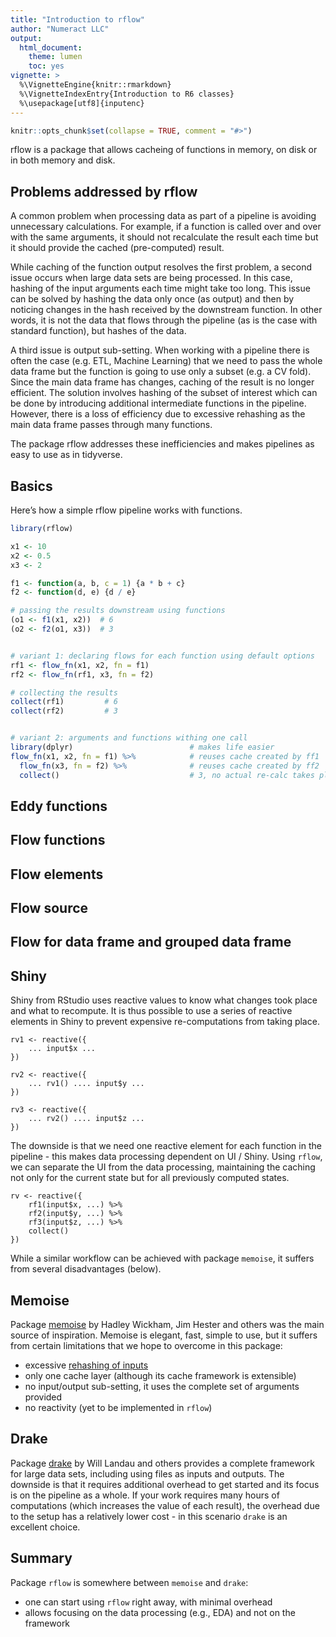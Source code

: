 ```yaml
---
title: "Introduction to rflow"
author: "Numeract LLC"
output:
  html_document:
    theme: lumen
    toc: yes
vignette: >
  %\VignetteEngine{knitr::rmarkdown}
  %\VignetteIndexEntry{Introduction to R6 classes}
  %\usepackage[utf8]{inputenc}
---
```


```r
knitr::opts_chunk$set(collapse = TRUE, comment = "#>")
```

rflow is a package that allows cacheing of functions in memory, on disk or in both memory and disk.

## Problems addressed by rflow
A common problem when processing data as part of a pipeline is avoiding unnecessary calculations. For example, if a function is called over and over with the same arguments, it should not recalculate the result each time but it should provide the cached (pre-computed) result.

While caching of the function output resolves the first problem, a second issue occurs when large data sets are being processed. In this case, hashing of the input arguments each time might take too long. This issue can be solved by hashing the data only once (as output) and then by noticing changes in the hash received by the downstream function. In other words, it is not the data that flows through the pipeline (as is the case with standard function), but hashes of the data.

A third issue is output sub-setting. When working with a pipeline there is often the case (e.g. ETL, Machine Learning) that we need to pass the whole data frame but the function is going to use only a subset (e.g. a CV fold). Since the main data frame has changes, caching of the result is no longer efficient. The solution involves hashing of the subset of interest which can be done by introducing additional intermediate functions in the pipeline. However, there is a loss of efficiency due to excessive rehashing as the main data frame passes through many functions.

The package rflow addresses these inefficiencies and makes pipelines as easy to use as in tidyverse.


## Basics
Here's how a simple rflow pipeline works with functions.

```r
library(rflow)

x1 <- 10
x2 <- 0.5
x3 <- 2

f1 <- function(a, b, c = 1) {a * b + c}
f2 <- function(d, e) {d / e}

# passing the results downstream using functions
(o1 <- f1(x1, x2))  # 6
(o2 <- f2(o1, x3))  # 3


# variant 1: declaring flows for each function using default options
rf1 <- flow_fn(x1, x2, fn = f1)
rf2 <- flow_fn(rf1, x3, fn = f2)

# collecting the results
collect(rf1)         # 6
collect(rf2)         # 3


# variant 2: arguments and functions withing one call
library(dplyr)                          # makes life easier 
flow_fn(x1, x2, fn = f1) %>%            # reuses cache created by ff1
  flow_fn(x3, fn = f2) %>%              # reuses cache created by ff2
  collect()                             # 3, no actual re-calc takes place
```

## Eddy functions

## Flow functions

## Flow elements

## Flow source

## Flow for data frame and grouped data frame

## Shiny

Shiny from RStudio uses reactive values to know what changes took place and  what to recompute. It is thus possible to use a series of reactive elements in Shiny to prevent expensive re-computations from taking place.


```
rv1 <- reactive({ 
    ... input$x ... 
})

rv2 <- reactive({ 
    ... rv1() .... input$y ... 
})

rv3 <- reactive({ 
    ... rv2() .... input$z ... 
})
```

The downside is that we need one reactive element for each function in the 
pipeline - this makes data processing dependent on UI / Shiny. Using `rflow`, 
we can separate the UI from the data processing, maintaining the caching
not only for the current state but for all previously computed states.

```
rv <- reactive({ 
    rf1(input$x, ...) %>%
    rf2(input$y, ...) %>%
    rf3(input$z, ...) %>%
    collect()
})
```

While a similar workflow can be achieved with package `memoise`, it suffers from
several disadvantages (below).



## Memoise

Package [memoise](https://github.com/r-lib/memoise) 
by Hadley Wickham, Jim Hester and others was the main source of inspiration.
Memoise is elegant, fast, simple to use, but it suffers from certain limitations 
that we hope to overcome in this package:

- excessive [rehashing of inputs](https://github.com/r-lib/memoise/issues/31)
- only one cache layer (although its cache framework is extensible)
- no input/output sub-setting, it uses the complete set of arguments provided
- no reactivity (yet to be implemented in `rflow`)


## Drake

Package [drake](https://github.com/ropensci/drake) by Will Landau and others 
provides a complete framework for large data sets, including using
files as inputs and outputs. The downside is that it requires additional 
overhead to get started and its focus is on the pipeline as a whole. If your
work requires many hours of computations (which increases the value of each 
result), the overhead due to the setup has a relatively lower cost - in this
scenario `drake` is an excellent choice.

## Summary 

Package `rflow` is somewhere between `memoise` and `drake`:

- one can start using `rflow` right away, with minimal overhead
- allows focusing on the data processing (e.g., EDA) and not on the framework
